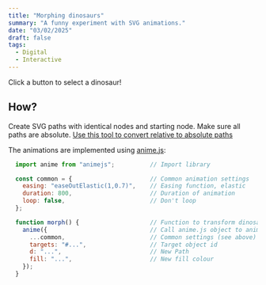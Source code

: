 ```yaml
---
title: "Morphing dinosaurs"
summary: "A funny experiment with SVG animations."
date: "03/02/2025"
draft: false
tags:
  - Digital
  - Interactive
---
```


Click a button to select a dinosaur!


<Dinosaur />

## How?

Create SVG paths with identical nodes and starting node.
Make sure all paths are absolute. [Use this tool to convert relative to absolute paths](https://codepen.io/thednp/pen/EgVqLw)

The animations are implemented using [anime.js](https://animejs.com/):

```javascript
  import anime from "animejs";          // Import library

  const common = {                      // Common animation settings
    easing: "easeOutElastic(1,0.7)",    // Easing function, elastic
    duration: 800,                      // Duration of animation
    loop: false,                        // Don't loop
  };

  function morph() {                    // Function to transform dinosaur
    anime({                             // Call anime.js object to animate
      ...common,                        // Common settings (see above)
      targets: "#...",                  // Target object id
      d: "...",                         // New Path
      fill: "...",                      // New fill colour
    });
  }
```
